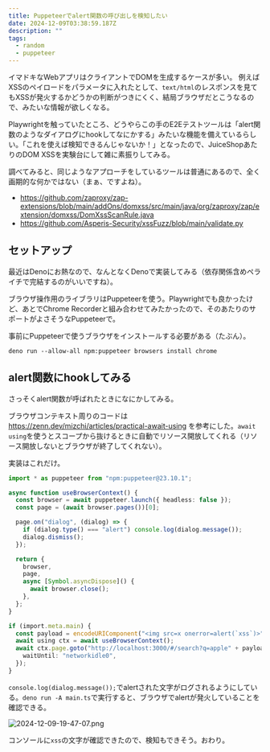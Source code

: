```yaml
---
title: Puppeteerでalert関数の呼び出しを検知したい
date: 2024-12-09T03:38:59.187Z
description: ""
tags:
  - random
  - puppeteer
---
```


イマドキなWebアプリはクライアントでDOMを生成するケースが多い。
例えばXSSのペイロードをパラメータに入れたとして、`text/html`のレスポンスを見てもXSSが発火するかどうかの判断がつきにくく、結局ブラウザだとこうなるので、みたいな情報が欲しくなる。

Playwrightを触っていたところ、どうやらこの手のE2Eテストツールは「alert関数のようなダイアログにhookしてなにかする」みたいな機能を備えているらしい。「これを使えば検知できるんじゃないか！」となったので、JuiceShopあたりのDOM XSSを実験台にして雑に素振りしてみる。

調べてみると、同じようなアプローチをしているツールは普通にあるので、全く画期的な何かではない（まぁ、ですよね）。

- https://github.com/zaproxy/zap-extensions/blob/main/addOns/domxss/src/main/java/org/zaproxy/zap/extension/domxss/DomXssScanRule.java
- https://github.com/Asperis-Security/xssFuzz/blob/main/validate.py

## セットアップ

最近はDenoにお熱なので、なんとなくDenoで実装してみる（依存関係含めペライチで完結するのがいいですね）。

ブラウザ操作用のライブラリはPuppeteerを使う。Playwrightでも良かったけど、あとでChrome Recorderと組み合わせてみたかったので、そのあたりのサポートがよさそうなPuppeteerで。

事前にPuppeteerで使うブラウザをインストールする必要がある（たぶん）。

```shell
deno run --allow-all npm:puppeteer browsers install chrome
```

## alert関数にhookしてみる

さっそくalert関数が呼ばれたときになにかしてみる。

ブラウザコンテキスト周りのコードは https://zenn.dev/mizchi/articles/practical-await-using を参考にした。`await using`を使うとスコープから抜けるときに自動でリソース開放してくれる（リソース開放しないとブラウザが終了してくれない）。

実装はこれだけ。

```typescript
import * as puppeteer from "npm:puppeteer@23.10.1";

async function useBrowserContext() {
  const browser = await puppeteer.launch({ headless: false });
  const page = (await browser.pages())[0];

  page.on("dialog", (dialog) => {
    if (dialog.type() === "alert") console.log(dialog.message());
    dialog.dismiss();
  });

  return {
    browser,
    page,
    async [Symbol.asyncDispose]() {
      await browser.close();
    },
  };
}

if (import.meta.main) {
  const payload = encodeURIComponent("<img src=x onerror=alert(`xss`)>");
  await using ctx = await useBrowserContext();
  await ctx.page.goto("http://localhost:3000/#/search?q=apple" + payload, {
    waitUntil: "networkidle0",
  });
}
```

`console.log(dialog.message());`でalertされた文字がログされるようにしている。`deno run -A main.ts`で実行すると、ブラウザでalertが発火していることを確認できる。

![2024-12-09-19-47-07.png](2024-12-09-19-47-07.png)

コンソールに`xss`の文字が確認できたので、検知もできそう。おわり。
